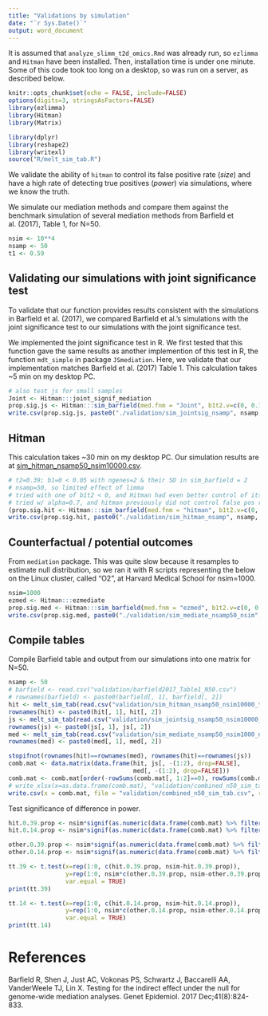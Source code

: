 ```yaml
---
title: "Validations by simulation"
date: "`r Sys.Date()`"
output: word_document
---
```


It is assumed that `analyze_slimm_t2d_omics.Rmd` was already run, so `ezlimma` and `Hitman` have been installed. Then, installation time is under one minute. Some of this code took too long on a desktop, so was run on a server, as described below.

```r
knitr::opts_chunk$set(echo = FALSE, include=FALSE)
options(digits=3, stringsAsFactors=FALSE)
library(ezlimma)
library(Hitman)
library(Matrix)

library(dplyr)
library(reshape2)
library(writexl)
source("R/melt_sim_tab.R")
```

We validate the ability of `hitman` to control its false positive rate (*size*) and have a high rate of detecting true positives (*power*) via simulations, where we know the truth.

We simulate our mediation methods and compare them against the benchmark simulation of several mediation methods from Barfield et al. (2017), Table 1, for N=50.

```r
nsim <- 10**4
nsamp <- 50
t1 <- 0.59
```


## Validating our simulations with joint significance test


To validate that our function provides results consistent with the simulations in Barfield et al. (2017), we compared Barfield et al.'s simulations with the joint significance test to our simulations with the joint significance test.

We implemented the joint significance test in R. We first tested that this function gave the same results as another implemention of this test in R, the function `mdt_simple` in package `JSmediation`. Here, we validate that our implementation matches Barfield et al. (2017) Table 1. This calculation takes ~5 min on my desktop PC. 

```r
# also test js for small samples
Joint <- Hitman:::joint_signif_mediation
prop.sig.js <- Hitman:::sim_barfield(med.fnm = "Joint", b1t2.v=c(0, 0.14, 0.39), nsim = nsim, nsamp=nsamp, t1=t1)
write.csv(prop.sig.js, paste0("./validation/sim_jointsig_nsamp", nsamp, "_nsim", nsim, "_t1", t1, ".csv"), na="")
```


## Hitman


This calculation takes ~30 min on my desktop PC. Our simulation results are at [sim_hitman_nsamp50_nsim10000.csv](./validation/sim_hitman_nsamp50_nsim10000.csv).

```r
# t2=0.39; b1=0 < 0.05 with ngenes=2 & their SD in sim_barfield = 2
# nsamp=50, so limited effect of limma
# tried with one of b1t2 < 0, and Hitman had even better control of its false pos rate
# tried w/ alpha=0.7, and hitman previously did not control false pos rate, but does after modification
(prop.sig.hit <- Hitman:::sim_barfield(med.fnm = "hitman", b1t2.v=c(0, 0.14, 0.39), nsim = nsim, ngene=9, nsamp = nsamp, t1=t1))
write.csv(prop.sig.hit, paste0("./validation/sim_hitman_nsamp", nsamp, "_nsim", nsim, "_t1", t1, ".csv"), na="")
```

## Counterfactual / potential outcomes

From `mediation` package. This was quite slow because it resamples to estimate null distribution, so we ran it with 
R scripts representing the below on the Linux cluster, called "O2", at Harvard Medical School for nsim=1000.

```r
nsim=1000
ezmed <- Hitman:::ezmediate
prop.sig.med <- Hitman:::sim_barfield(med.fnm = "ezmed", b1t2.v=c(0, 0.14, 0.39), nsim = nsim, sims=nsim, t1=t1)
write.csv(prop.sig.med, paste0("./validation/sim_mediate_nsamp50_nsim", nsim, "_nperm", nsim, "_t1", t1, ".csv"), na="")
```

## Compile tables

Compile Barfield table and output from our simulations into one matrix for N=50.

```r
nsamp <- 50
# barfield <- read.csv("validation/barfield2017_Table1_N50.csv")
# rownames(barfield) <- paste0(barfield[, 1], barfield[, 2])
hit <- melt_sim_tab(read.csv("validation/sim_hitman_nsamp50_nsim10000_t10.59.csv"), nm="Hitman")
rownames(hit) <- paste0(hit[, 1], hit[, 2])
js <- melt_sim_tab(read.csv("validation/sim_jointsig_nsamp50_nsim10000_t10.59.csv"), nm="joint")
rownames(js) <- paste0(js[, 1], js[, 2])
med <- melt_sim_tab(read.csv("validation/sim_mediate_nsamp50_nsim1000_nperm1000_t10.59.csv"), nm="mediate")
rownames(med) <- paste0(med[, 1], med[, 2])

stopifnot(rownames(hit)==rownames(med), rownames(hit)==rownames(js))
comb.mat <- data.matrix(data.frame(hit, js[, -(1:2), drop=FALSE], 
                                   med[, -(1:2), drop=FALSE]))
comb.mat <- comb.mat[order(-rowSums(comb.mat[, 1:2]==0), rowSums(comb.mat[, 1:2])), ]
# write_xlsx(x=as.data.frame(comb.mat), "validation/combined_n50_sim_tab.xlsx")
write.csv(x = comb.mat, file = "validation/combined_n50_sim_tab.csv", row.names = FALSE)
```

Test significance of difference in power.

```r
hit.0.39.prop <- nsim*signif(as.numeric(data.frame(comb.mat) %>% filter(b1==0.39, t2==0.39) %>% select("Hitman")), 5)
hit.0.14.prop <- nsim*signif(as.numeric(data.frame(comb.mat) %>% filter(b1==0.14, t2==0.14) %>% select("Hitman")), 5)

other.0.39.prop <- nsim*signif(as.numeric(data.frame(comb.mat) %>% filter(b1==0.39, t2==0.39) %>% select("mediate")), 5)
other.0.14.prop <- nsim*signif(as.numeric(data.frame(comb.mat) %>% filter(b1==0.14, t2==0.14) %>% select("joint")), 5)

tt.39 <- t.test(x=rep(1:0, c(hit.0.39.prop, nsim-hit.0.39.prop)),
                y=rep(1:0, nsim*c(other.0.39.prop, nsim-other.0.39.prop)),
                var.equal = TRUE)
print(tt.39)

tt.14 <- t.test(x=rep(1:0, c(hit.0.14.prop, nsim-hit.0.14.prop)),
                y=rep(1:0, nsim*c(other.0.14.prop, nsim-other.0.14.prop)),
                var.equal = TRUE)
print(tt.14)
```

# References
Barfield R, Shen J, Just AC, Vokonas PS, Schwartz J, Baccarelli AA, VanderWeele TJ, Lin X. Testing for the indirect effect under the null for genome-wide mediation analyses. Genet Epidemiol. 2017 Dec;41(8):824-833.